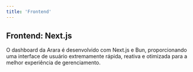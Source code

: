 ```yaml
---
title: 'Frontend'
---
```


## Frontend: Next.js

O dashboard da Arara é desenvolvido com Next.js e Bun, proporcionando uma interface de usuário extremamente rápida, reativa e otimizada para a melhor experiência de gerenciamento.